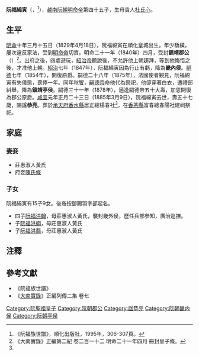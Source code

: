 '''阮福綿寅'''（{{vie|v='''Nguyễn Phúc Miên Dần'''|hn=阮福綿寅}}，{{bd|1829年|4月18日|1885年|3月9日|catIdx=R阮}}<ref name=shipu>《阮福族世譜》，順化出版社，1995年，306-307頁。</ref>），[[越南|越南]][[阮朝|阮朝]][[明命帝|明命帝]]第四十五子，生母貴人[[杜氏心|杜氏心]]。

==生平==
[[明命|明命]]十年三月十五日（1829年4月18日），阮福綿寅在順化皇城出生。年少驕橫，屢次違反家法，受到[[明命帝|明命帝]]切責。明命二十一年（1840年）四月，受封'''鎮靖郡公'''（{{vie|v=Trấn Tĩnh Quận Công|hn=鎮靖郡公}}）<ref>《大南實錄》正編第二紀 卷二百一十二 明命二十一年四月 冊封皇子條。</ref>。出府之後，四處遊玩，[[紹治帝|紹治帝]]聽說後，不允許他上朝趨拜，等到他悔悟之後，才准他上朝。[[紹治|紹治]]七年（1847年），阮福綿寅因為行止有虧，降為'''畿內侯'''。[[嗣德|嗣德]]七年（1854年），開復原爵。嗣德二十八年（1875年），法國使者覲見，阮福綿寅有失儀態，罰俸一年。同年秋饗，[[嗣德帝|嗣德帝]]命他代為祭祀，他卻穿著白衣，遭禮部糾舉，降為'''鎮靖亭侯'''。嗣德三十一年（1878年），適逢嗣德帝五十大壽，加恩開復為郡公原爵。[[咸宜|咸宜]]元年正月二十三日（1885年3月9日），阮福綿寅去世，壽五十七歲，賜諡'''恭亮'''。葬於[[承天府_(越南)|承天府]][[香水縣|香水縣]]居正總楊春社<ref name=shipu/>，在[[香茶縣|香茶縣]]富春總春陽社建祠祭祀。

==家庭==
===妻妾===
*莊惠淑人黃氏
*府妾[[陳氏條|陳氏條]]

===子女===
阮福綿寅有15子9女。後裔按御賜羽字部起名。
*四子[[阮福洪翰|阮福洪翰]]，母莊惠淑人黃氏，襲封畿外侯，歷任兵部參知，廣治巡撫。
*子[[阮福洪䎇|阮福洪䎇]]，母莊惠淑人黃氏
*子[[阮福洪翡|阮福洪翡]]，母莊惠淑人黃氏

==注釋==
{{reflist}}

==參考文獻==
*《阮福族世譜》
*《[[大南實錄|大南實錄]]》正編列傳二集 卷七
{{阮聖祖子女}}
[[Category:阮聖祖皇子|Category:阮聖祖皇子]]
[[Category:阮朝郡公|Category:阮朝郡公]]
[[Category:諡恭亮|Category:諡恭亮]]
[[Category:阮朝畿内侯|Category:阮朝畿内侯]]
[[Category:阮朝亭侯|Category:阮朝亭侯]]